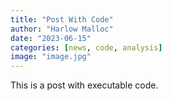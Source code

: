 ```yaml
---
title: "Post With Code"
author: "Harlow Malloc"
date: "2023-06-15"
categories: [news, code, analysis]
image: "image.jpg"
---
```


This is a post with executable code.
